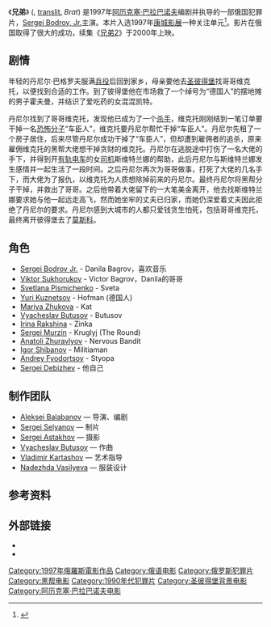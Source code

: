 {{Infobox film
|name= Brother
| image = BrotherPoster.jpg
|image size = 190px
|director= [[Aleksei_Balabanov|Aleksei Balabanov]]
|producer= [[Sergei_Selyanov|Sergei Selyanov]]
|writer= Aleksei Balabanov
|starring= [[Sergei_Bodrov,_Jr.|Sergei Bodrov, Jr.]]<br>[[Viktor_Sukhorukov|Viktor Sukhorukov]]<br>[[Vyacheslav_Butusov|Vyacheslav Butusov]]
|distributor= Kino International Corp.
|released= 1997年5月17日 <br>([[康城影展|康城影展]])
|runtime= 99 分钟
|country=俄罗斯
|language= [[俄语|俄语]]
|budget= 
}}
《'''兄弟'''》 ({{lang-ru|Брат}}, [[Transliteration|translit.]] ''Brat'') 是1997年[[阿历克塞·巴拉巴诺夫|阿历克塞·巴拉巴诺夫]]编剧并执导的一部俄国犯罪片，[[Sergei_Bodrov,_Jr.|Sergei Bodrov, Jr.]]主演。本片入选1997年[[康城影展|康城影展]]一种关注单元<ref name="festival-cannes.com">{{cite web |url=http://www.festival-cannes.com/en/archives/ficheFilm/id/4848/year/1997.html |title=Festival de Cannes: Traveling Companion |accessdate=2009-09-26 |work=festival-cannes.com |archive-date=2012-10-06 |archive-url=https://web.archive.org/web/20121006105314/http://www.festival-cannes.com/en/archives/ficheFilm/id/4848/year/1997.html |dead-url=no }}</ref>。影片在俄国取得了很大的成功，续集《[[兄弟2|兄弟2]]》于2000年上映。

==剧情==
年轻的丹尼尔·巴格罗夫服满[[兵役|兵役]]后回到家乡，母亲要他去[[圣彼得堡|圣彼得堡]]找哥哥维克托，以便找到合适的工作。到了彼得堡他在市场救了一个绰号为“德国人”的摆地摊的男子霍夫曼，并结识了爱吃药的女混混凯特。

丹尼尔找到了哥哥维克托，发现他已成为了一个[[杀手|杀手]]，维克托刚刚结到一笔订单要干掉一名[[恐怖分子|恐怖分子]]“车臣人”，维克托要丹尼尔帮忙干掉“车臣人”。丹尼尔先租了一个房子居住，后来尽管丹尼尔成功干掉了“车臣人”，但却遭到雇佣者的追杀，原来雇佣维克托的黑帮大佬想干掉贪财的维克托。丹尼尔在逃脱途中打伤了一名大佬的手下，并得到开[[有轨电车|有轨电车]]的女[[司机|司机]]斯维特兰娜的帮助，此后丹尼尔与斯维特兰娜发生感情并一起生活了一段时间。之后丹尼尔再次为哥哥做事，打死了大佬的几名手下，而大佬为了报仇，以维克托为人质想除掉前来的丹尼尔。最终丹尼尔将黑帮分子干掉，并救出了哥哥。之后他带着大佬留下的一大笔美金离开，他去找斯维特兰娜要求她与他一起远走高飞，然而她坐牢的丈夫已归家，而她仍深爱着丈夫因此拒绝了丹尼尔的要求。丹尼尔感到大城市的人都只爱钱贪生怕死，包括哥哥维克托，最终离开彼得堡去了[[莫斯科|莫斯科]]。

==角色==
* [[Sergei_Bodrov_Jr.|Sergei Bodrov Jr.]] - Danila Bagrov，喜欢音乐
* [[Viktor_Sukhorukov|Viktor Sukhorukov]] - Victor Bagrov，Danila的哥哥
* [[Svetlana_Pismichenko|Svetlana Pismichenko]] - Sveta
* [[Yuri_Kuznetsov|Yuri Kuznetsov]] - Hofman (德国人)
* [[Mariya_Zhukova|Mariya Zhukova]] - Kat
* [[Vyacheslav_Butusov|Vyacheslav Butusov]] - Butusov
* [[Irina_Rakshina|Irina Rakshina]] - Zinka
* [[Sergei_Murzin|Sergei Murzin]] - Kruglyj (The Round)
* [[Anatoli_Zhuravlyov|Anatoli Zhuravlyov]] - Nervous Bandit
* [[Igor_Shibanov|Igor Shibanov]] - Militiaman
* [[Andrey_Fyodortsov|Andrey Fyodortsov]] - Styopa
* [[Sergei_Debizhev|Sergei Debizhev]] - 他自己

==制作团队==
* [[Aleksei_Balabanov|Aleksei Balabanov]] — 导演、编剧
* [[Sergei_Selyanov|Sergei Selyanov]] — 制片
* [[Sergei_Astakhov|Sergei Astakhov]] — 摄影
* [[Vyacheslav_Butusov|Vyacheslav Butusov]] — 作曲
* [[Vladimir_Kartashov|Vladimir Kartashov]] — 艺术指导
* [[Nadezhda_Vasilyeva|Nadezhda Vasilyeva]] — 服装设计

==参考资料==
{{reflist}}

==外部链接==
*{{Amg movie|154980|Brother}}
*{{IMDb title|0118767|Brother}}

{{DEFAULTSORT:Brother}}
[[Category:1997年俄羅斯電影作品|Category:1997年俄羅斯電影作品]]
[[Category:俄语电影|Category:俄语电影]]
[[Category:俄罗斯犯罪片|Category:俄罗斯犯罪片]]
[[Category:黑帮电影|Category:黑帮电影]]
[[Category:1990年代犯罪片|Category:1990年代犯罪片]]
[[Category:圣彼得堡背景电影|Category:圣彼得堡背景电影]]
[[Category:阿历克塞·巴拉巴诺夫电影|Category:阿历克塞·巴拉巴诺夫电影]]